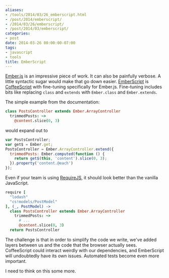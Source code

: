 ```yaml
---
aliases:
- /tools/2014/03/26_emberscript.html
- /post/2014/emberscript/
- /2014/03/26/emberscript/
- /post/2014/03/emberscript/
categories:
- post
date: 2014-03-26 00:00:00-07:00
tags:
- javascript
- tools
title: EmberScript
---
```


[Ember.js](http://emberjs.com/) is an impressive piece of work. It can also be painfully verbose. A little syntactic sugar would make that go down easier. [EmberScript](http://emberscript.com/) is [CoffeeScript](http://coffeescript.org/) with fine-tuning specifically for Ember.js. Fine-tuning includes bits like replacing `class` and `extends` with `Ember.class` and `Ember.extends`.

The simple example from the documentation:
    
```coffeescript
class PostsController extends Ember.ArrayController
  trimmedPosts: ~>
    @content.slice(0, 3)
```

would expand out to
    
```javascript
var PostsController;
var get$ = Ember.get;
PostsController = Ember.ArrayController.extend({
  trimmedPosts: Ember.computed(function () {
    return get$(this, 'content').slice(0, 3);
  }).property('content.@each')
});
```

Even if your team is using [RequireJS](http://requirejs.org/), it should look better than the vanilla JavaScript.
    
```coffeescript
require [
  "lodash"
  "cs!models/PostModel"
], (_, PostModel) ->
  class PostsController extends Ember.ArrayController
    trimmedPosts: ~>
      # ...
      @content.slice(0, 3)
  return PostsController
```

The challenge is that in order to simplify the code we write, we've added layers between us and the code that the browser actually sees. CoffeeScript could interact weirdly with our dependencies, and EmberScript will undoubtedly have its own issues. Automated tests become even more important.

I need to think on this some more.
